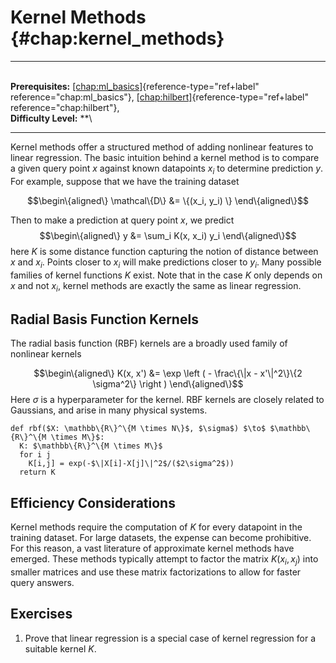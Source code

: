 # Kernel Methods \{#chap:kernel_methods\}

------------------------------------------------------------------------

\
**Prerequisites:**
[\[chap:ml_basics\]](#chap:ml_basics)\{reference-type="ref+label"
reference="chap:ml_basics"\},
[\[chap:hilbert\]](#chap:hilbert)\{reference-type="ref+label"
reference="chap:hilbert"\},\
**Difficulty Level:** \*\*\

------------------------------------------------------------------------

Kernel methods offer a structured method of adding nonlinear features to
linear regression. The basic intuition behind a kernel method is to
compare a given query point $x$ against known datapoints $x_i$ to
determine prediction $y$. For example, suppose that we have the training
dataset

$$\begin\{aligned\}
\mathcal\{D\} &= \{(x_i, y_i) \}
\end\{aligned\}$$

Then to make a prediction at query point $x$, we predict
$$\begin\{aligned\}
    y &= \sum_i K(x, x_i) y_i
\end\{aligned\}$$ here $K$ is some distance function capturing the notion
of distance between $x$ and $x_i$. Points closer to $x_i$ will make
predictions closer to $y_i$. Many possible families of kernel functions
$K$ exist. Note that in the case $K$ only depends on $x$ and not $x_i$,
kernel methods are exactly the same as linear regression.

## Radial Basis Function Kernels

The radial basis function (RBF) kernels are a broadly used family of
nonlinear kernels

$$\begin\{aligned\}
K(x, x') &= \exp \left ( - \frac\{\|x - x'\|^2\}\{2 \sigma^2\} \right )
\end\{aligned\}$$ Here $\sigma$ is a hyperparameter for the kernel. RBF
kernels are closely related to Gaussians, and arise in many physical
systems.

    def rbf($X: \mathbb\{R\}^\{M \times N\}$, $\sigma$) $\to$ $\mathbb\{R\}^\{M \times M\}$:
      K: $\mathbb\{R\}^\{M \times M\}$
      for i j
        K[i,j] = exp(-$\|X[i]-X[j]\|^2$/($2\sigma^2$))
      return K

## Efficiency Considerations

Kernel methods require the computation of $K$ for every datapoint in the
training dataset. For large datasets, the expense can become
prohibitive. For this reason, a vast literature of approximate kernel
methods have emerged. These methods typically attempt to factor the
matrix $K(x_i, x_j)$ into smaller matrices and use these matrix
factorizations to allow for faster query answers.

## Exercises

1.  Prove that linear regression is a special case of kernel regression
    for a suitable kernel $K$.
